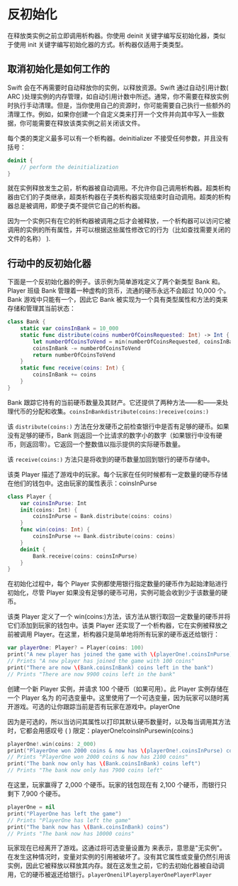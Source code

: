 # 反初始化

<ToBePolishedAfterTranslation />

<OriginalSource
  title="Deinitialization"
  url="https://docs.swift.org/swift-book/documentation/the-swift-programming-language/deinitialization"
  summary="释放需要自定义清理的资源"
/>

在释放类实例之前立即调用析构器。你使用 deinit 关键字编写反初始化器，类似于使用 init 关键字编写初始化器的方式。析构器仅适用于类类型。

## 取消初始化是如何工作的

Swift 会在不再需要时自动释放你的实例，以释放资源。Swift 通过自动引用计数( ARC )处理实例的内存管理，如自动引用计数中所述。通常，你不需要在释放实例时执行手动清理。但是，当你使用自己的资源时，你可能需要自己执行一些额外的清理工作。例如，如果你创建一个自定义类来打开一个文件并向其中写入一些数据，你可能需要在释放该类实例之前关闭该文件。

每个类的类定义最多可以有一个析构器。deinitializer 不接受任何参数，并且没有括号：

```swift
deinit {
    // perform the deinitialization
}
```

就在实例释放发生之前，析构器被自动调用。不允许你自己调用析构器。超类析构器由它们的子类继承，超类析构器在子类析构器实现结束时自动调用。超类的析构器总是被调用，即使子类不提供它自己的析构器。

因为一个实例只有在它的析构器被调用之后才会被释放，一个析构器可以访问它被调用的实例的所有属性，并可以根据这些属性修改它的行为（比如查找需要关闭的文件的名称） ).

## 行动中的反初始化器

下面是一个反初始化器的例子。该示例为简单游戏定义了两个新类型 Bank 和。Player 班级 Bank 管理着一种虚构的货币，流通的硬币永远不会超过 10,000 个。Bank 游戏中只能有一个，因此它 Bank 被实现为一个具有类型属性和方法的类来存储和管理其当前状态：

```swift
class Bank {
    static var coinsInBank = 10_000
    static func distribute(coins numberOfCoinsRequested: Int) -> Int {
        let numberOfCoinsToVend = min(numberOfCoinsRequested, coinsInBank)
        coinsInBank -= numberOfCoinsToVend
        return numberOfCoinsToVend
    }
    static func receive(coins: Int) {
        coinsInBank += coins
    }
}
```

Bank 跟踪它持有的当前硬币数量及其财产。它还提供了两种方法——和——来处理代币的分配和收集。`coinsInBankdistribute(coins:)receive(coins:)`

该 `distribute(coins:)` 方法在分发硬币之前检查银行中是否有足够的硬币。如果没有足够的硬币，Bank 则返回一个比请求的数字小的数字（如果银行中没有硬币，则返回零）。它返回一个整数值以指示提供的实际硬币数量。

该 `receive(coins:)` 方法只是将收到的硬币数量加回到银行的硬币存储中。

该类 Player 描述了游戏中的玩家。每个玩家在任何时候都有一定数量的硬币存储在他们的钱包中。这由玩家的属性表示：coinsInPurse

```swift
class Player {
    var coinsInPurse: Int
    init(coins: Int) {
        coinsInPurse = Bank.distribute(coins: coins)
    }
    func win(coins: Int) {
        coinsInPurse += Bank.distribute(coins: coins)
    }
    deinit {
        Bank.receive(coins: coinsInPurse)
    }
}
```

在初始化过程中，每个 Player 实例都使用银行指定数量的硬币作为起始津贴进行初始化，尽管 Player 如果没有足够的硬币可用，实例可能会收到少于该数量的硬币。

该类 Player 定义了一个 win(coins:)方法，该方法从银行取回一定数量的硬币并将它们添加到玩家的钱包中。该类 Player 还实现了一个析构器，它在实例被释放之前被调用 Player。在这里，析构器只是简单地将所有玩家的硬币返还给银行：

```swift
var playerOne: Player? = Player(coins: 100)
print("A new player has joined the game with \(playerOne!.coinsInPurse) coins")
// Prints "A new player has joined the game with 100 coins"
print("There are now \(Bank.coinsInBank) coins left in the bank")
// Prints "There are now 9900 coins left in the bank"
```

创建一个新 Player 实例，并请求 100 个硬币（如果可用）。此 Player 实例存储在一个 Player 名为 的可选变量中。这里使用了一个可选变量，因为玩家可以随时离开游戏。可选的让你跟踪当前是否有玩家在游戏中。playerOne

因为是可选的，所以当访问其属性以打印其默认硬币数量时，以及每当调用其方法时，它都会用感叹号 ( ) 限定：playerOne!coinsInPursewin(coins:)

```swift
playerOne!.win(coins: 2_000)
print("PlayerOne won 2000 coins & now has \(playerOne!.coinsInPurse) coins")
// Prints "PlayerOne won 2000 coins & now has 2100 coins"
print("The bank now only has \(Bank.coinsInBank) coins left")
// Prints "The bank now only has 7900 coins left"
```

在这里，玩家赢得了 2,000 个硬币。玩家的钱包现在有 2,100 个硬币，而银行只剩下 7,900 个硬币。

```swift
playerOne = nil
print("PlayerOne has left the game")
// Prints "PlayerOne has left the game"
print("The bank now has \(Bank.coinsInBank) coins")
// Prints "The bank now has 10000 coins"
```

玩家现在已经离开了游戏。这通过将可选变量设置为 来表示，意思是"无实例"。在发生这种情况时，变量对实例的引用被破坏了。没有其它属性或变量仍然引用该实例，因此它被释放以释放其内存。就在这发生之前，它的去初始化器被自动调用，它的硬币被返还给银行。`playerOnenilPlayerplayerOnePlayerPlayer`
